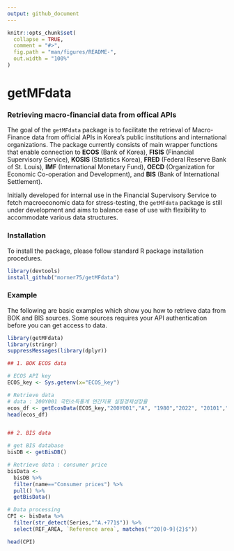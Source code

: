 ```yaml
---
output: github_document
---
```


<!-- README.md is generated from README.Rmd. Please edit that file -->

```r
knitr::opts_chunk$set(
  collapse = TRUE,
  comment = "#>",
  fig.path = "man/figures/README-",
  out.width = "100%"
)
```

# getMFdata

<!-- badges: start -->
<!-- badges: end -->


### Retrieving macro-financial data from offical APIs


The goal of the `getMFdata` package is to facilitate the retrieval of Macro-Finance data from official APIs in Korea's public institutions and international organizations. The package currently consists of main wrapper functions that enable connection to **ECOS** (Bank of Korea), **FISIS** (Financial Supervisory Service), **KOSIS** (Statistics Korea), **FRED** (Federal Reserve Bank of St. Louis), **IMF** (International Monetary Fund), **OECD** (Organization for Economic Co-operation and Development), and **BIS** (Bank of International Settlement). 

Initially developed for internal use in the Financial Supervisory Service to fetch macroeconomic data for stress-testing, the `getMFdata` package is still under development and aims to balance ease of use with flexibility to accommodate various data structures. 


### Installation

To install the package, please follow standard R package installation procedures.

``` r
library(devtools)
install_github("morner75/getMFdata")
```

### Example

The following are basic examples which show you how to retrieve data from BOK and BIS sources. 
Some sources requires your API authentication before you can get access to data.

```r
library(getMFdata)
library(stringr)
suppressMessages(library(dplyr))

## 1. BOK ECOS data

# ECOS API key
ECOS_key <- Sys.getenv(x="ECOS_key")

# Retrieve data 
# data : 200Y001 국민소득통계 연간지표 실질경제성장율
ecos_df <- getEcosData(ECOS_key,"200Y001","A", "1980","2022", "20101","?","?")
head(ecos_df)


## 2. BIS data

# get BIS database
bisDB <- getBisDB()  

# Retrieve data : consumer price
bisData <-        
  bisDB %>% 
  filter(name=="Consumer prices") %>% 
  pull() %>% 
  getBisData()

# Data processing 
CPI <- bisData %>% 
  filter(str_detect(Series,"^A.+771$")) %>% 
  select(REF_AREA, `Reference area`, matches("^20[0-9]{2}$"))

head(CPI)



```




